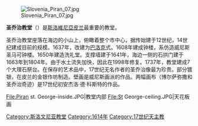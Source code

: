 {{NoteTA
|G1=Country
}}
[[File:Slovenia_Piran_07.jpg|thumb]]

'''圣乔治教堂'''（{{lang-sl|župnijska cerkev sv. Jurija v Piranu}}）是[[斯洛維尼亞|斯洛維尼亞]][[皮兰|皮兰]]最重要的教堂。

圣乔治教堂座落在海边的小山上，俯瞰着整个市中心，据传始建于12世纪，14世纪建成目前的规模。1637年，改建为[[巴洛克|巴洛克]]式。1608年建成钟楼，系仿造威尼斯圣马可钟楼。1650年建造洗礼堂。支撑墙建于1641年，海边一侧的石拱门建于1663年到1804年。由于水土流失加快，因此在1998年修复。1737年，教堂建成7个大理石祭台。在保存的艺术品中，17世纪无名作者的圣乔治像最为珍贵。部分镀银，在皮兰的金银作坊制造。壁画是威尼斯画派的作品。两幅画布（博尔萨弥撒和圣乔治奇迹）是17世纪初安杰洛·德·科斯特的作品。

<gallery>
File:Piran st. George-inside.JPG|教堂内部
File:St George-ceiling.JPG|天花板画
</gallery>

[[Category:斯洛文尼亚教堂|Category:斯洛文尼亚教堂]]
[[Category:1614年|Category:1614年]]
[[Category:17世纪天主教|Category:17世纪天主教]]